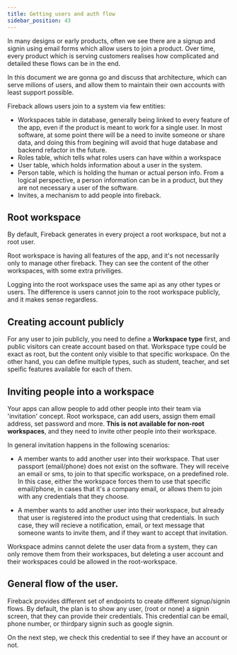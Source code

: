```yaml
---
title: Getting users and auth flow
sidebar_position: 43
---
```


In many designs or early products, often we see there are a signup and signin using email
forms which allow users to join a product. Over time, every product which is serving customers
realises how complicated and detailed these flows can be in the end.

In this document we are gonna go and discuss that architecture, which can serve milions of users,
and allow them to maintain their own accounts with least support possible.

Fireback allows users join to a system via few entities:

- Workspaces table in database, generally being linked to every feature of the app,
even if the product is meant to work for a single user. In most software, at some point
there will be a need to invite someone or share data, and doing this from begining will
avoid that huge database and backend refactor in the future.
- Roles table, which tells what roles users can have within a workspace
- User table, which holds information about a user in the system.
- Person table, which is holding the human or actual person info. From a logical perspective,
a person information can be in a product, but they are not necessary a user of the software.
- Invites, a mechanism to add people into fireback.


## Root workspace

By default, Fireback generates in every project a root workspace, but not a root user.

Root workspace is having all features of the app, and it's not necessarily only to manage other
fireback. They can see the content of the other workspaces, with some extra priviliges.

Logging into the root workspace uses the same api as any other types or users. 
The difference is users cannot join to the root workspace publicly, and it makes sense regardless.

## Creating account publicly

For any user to join publicly, you need to define a **Workspace type** first, and public visitors
can create account based on that. Workspace type could be exact as root, but the content
only visible to that specific workspace. On the other hand, you can define multiple types,
such as student, teacher, and set speific features available for each of them.

## Inviting people into a workspace

Your apps can allow people to add other people into their team via 'invitation' concept.
Root workspace, can add users, assign them email address, set password and more. **This is not available for non-root workspaces**,
and they need to invite other people into their workspace.

In general invitation happens in the following scenarios:

- A member wants to add another user into their workspace. That user passport (email/phone) does
not exist on the software. They will receive an email or sms, to join to that specific workspace,
on a predefined role. In this case, either the workspace forces them to use that specific email/phone,
in cases that it's a company email, or allows them to join with any credentials that they choose.

- A member wants to add another user into their workspace, but already that user is registered
into the product using that credentials. In such case, they will recieve a notification, email,
or text message that someone wants to invite them, and if they want to accept that invitation.

Workspace admins cannot delete the user data from a system, they can only remove them from their
workspaces, but deleting a user account and their workspaces could be allowed in the root-workspace.


## General flow of the user.

Fireback provides different set of endpoints to create different signup/signin flows. By default,
the plan is to show any user, (root or none) a signin screen, that they can provide their
credentials. This credential can be email, phone number, or thirdpary signin such as google
signin. 

On the next step, we check this credential to see if they have an account or not.